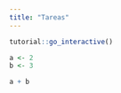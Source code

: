 ```yaml
---
title: "Tareas"
---
```


```r
tutorial::go_interactive()
```


```r
a <- 2
b <- 3

a + b
```